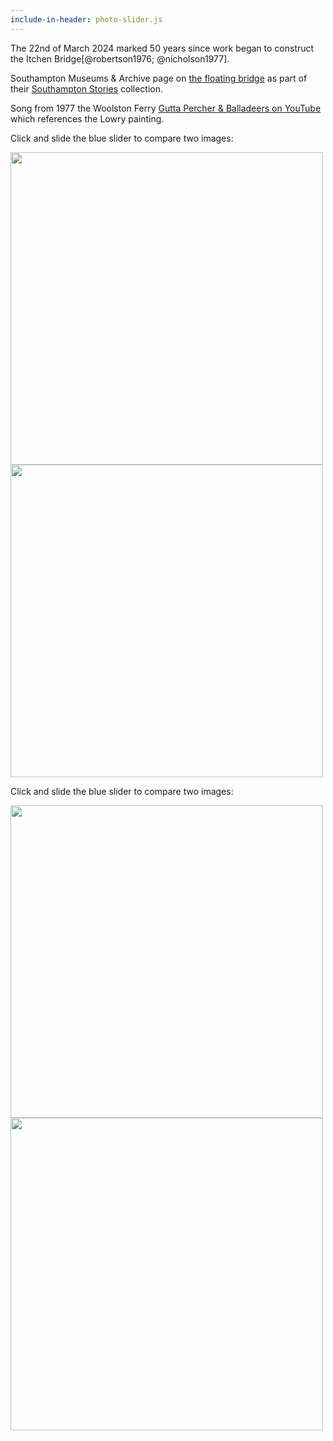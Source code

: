 ```yaml
---
include-in-header: photo-slider.js
---
```


The 22nd of March 2024 marked 50 years since work began to construct the Itchen Bridge[@robertson1976; @nicholson1977].

Southampton Museums & Archive page on [the floating bridge](https://southamptonstories.co.uk/story/floating-bridge/) as part of their [Southampton Stories](https://southamptonstories.co.uk/) collection.

Song from 1977 the Woolston Ferry [Gutta Percher & Balladeers on YouTube](https://www.youtube.com/watch?v=OemLggeF8PU) which references the Lowry painting.

```{=html}
<p>Click and slide the blue slider to compare two images:</p>

<div class="img-comp-container">
  <div class="img-comp-img">
    <img src="img/Photograph-Slide-Itchen-Bridge-1977-ItchenBridgeLookingFromWoolstonSide19770531small.jpg" height="500px">
  </div>
  <div class="img-comp-img img-comp-overlay">
    <img src="img/Photograph-Slide-Itchen-Bridge-2024-ItchenBridgeLookingFromWoolstonSide.jpg" height="500px">
  </div>
</div>
```
```{=html}
<p>Click and slide the blue slider to compare two images:</p>

<div class="img-comp-container">
  <div class="img-comp-img">
    <img src="img/Photograph-Slide-Itchen-Bridge-1977-TheApproachesToTollOnEasternSideOfBridge19770531small.jpg" height="500px">
  </div>
  <div class="img-comp-img img-comp-overlay">
    <img src="img/Photograph-Slide-Itchen-Bridge-2024-TheApproachesToTollOnEasternSideOfBridgesmall.jpg" height="500px">
  </div>
</div>
```
```{=html}
<script>
/*Execute a function that will execute an image compare function for each element with the img-comp-overlay class:*/
initComparisons();
</script>
```
